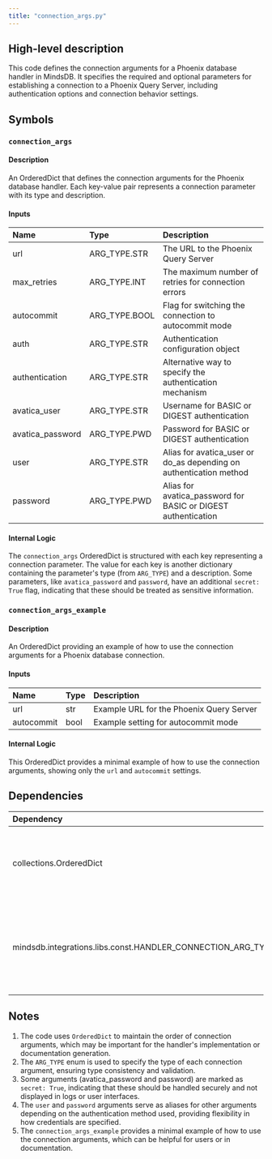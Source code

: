 ```yaml
---
title: "connection_args.py"
---
```


## High-level description
This code defines the connection arguments for a Phoenix database handler in MindsDB. It specifies the required and optional parameters for establishing a connection to a Phoenix Query Server, including authentication options and connection behavior settings.

## Symbols

### `connection_args`
#### Description
An OrderedDict that defines the connection arguments for the Phoenix database handler. Each key-value pair represents a connection parameter with its type and description.

#### Inputs
| Name | Type | Description |
|:-----|:-----|:------------|
| url | ARG_TYPE.STR | The URL to the Phoenix Query Server |
| max_retries | ARG_TYPE.INT | The maximum number of retries for connection errors |
| autocommit | ARG_TYPE.BOOL | Flag for switching the connection to autocommit mode |
| auth | ARG_TYPE.STR | Authentication configuration object |
| authentication | ARG_TYPE.STR | Alternative way to specify the authentication mechanism |
| avatica_user | ARG_TYPE.STR | Username for BASIC or DIGEST authentication |
| avatica_password | ARG_TYPE.PWD | Password for BASIC or DIGEST authentication |
| user | ARG_TYPE.STR | Alias for avatica_user or do_as depending on authentication method |
| password | ARG_TYPE.PWD | Alias for avatica_password for BASIC or DIGEST authentication |

#### Internal Logic
The `connection_args` OrderedDict is structured with each key representing a connection parameter. The value for each key is another dictionary containing the parameter's type (from `ARG_TYPE`) and a description. Some parameters, like `avatica_password` and `password`, have an additional `secret: True` flag, indicating that these should be treated as sensitive information.

### `connection_args_example`
#### Description
An OrderedDict providing an example of how to use the connection arguments for a Phoenix database connection.

#### Inputs
| Name | Type | Description |
|:-----|:-----|:------------|
| url | str | Example URL for the Phoenix Query Server |
| autocommit | bool | Example setting for autocommit mode |

#### Internal Logic
This OrderedDict provides a minimal example of how to use the connection arguments, showing only the `url` and `autocommit` settings.

## Dependencies
| Dependency | Purpose |
|:-----------|:--------|
| collections.OrderedDict | Used to create ordered dictionaries for connection arguments |
| mindsdb.integrations.libs.const.HANDLER_CONNECTION_ARG_TYPE | Imported as ARG_TYPE, used to specify the type of each connection argument |

## Notes
1. The code uses `OrderedDict` to maintain the order of connection arguments, which may be important for the handler's implementation or documentation generation.
2. The `ARG_TYPE` enum is used to specify the type of each connection argument, ensuring type consistency and validation.
3. Some arguments (avatica_password and password) are marked as `secret: True`, indicating that these should be handled securely and not displayed in logs or user interfaces.
4. The `user` and `password` arguments serve as aliases for other arguments depending on the authentication method used, providing flexibility in how credentials are specified.
5. The `connection_args_example` provides a minimal example of how to use the connection arguments, which can be helpful for users or in documentation.